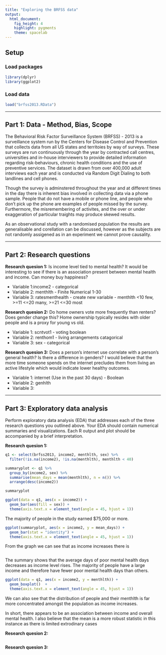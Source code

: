 ```yaml
---
title: "Exploring the BRFSS data"
output: 
  html_document: 
    fig_height: 4
    highlight: pygments
    theme: spacelab
---
```


## Setup

### Load packages

```r
library(dplyr)
library(ggplot2)
```

### Load data

```r
load("brfss2013.RData")
```

* * *
## Part 1: Data - Method, Bias, Scope

The Behavioral Risk Factor Surveillance System (BRFSS) - 2013 is a surveillance system run by the Centers for Disease Control and Prevention that collects data from all US states and territoies by way of surveys. These surveys are run continuously through the year by contracted call centres, universities and in-house interviewers to provide detailed information regarding risk-behaviours, chronic health conditions and the use of preventive services. The dataset is drawn from over 400,000 adult interviews each year and is conducted via Random Digit Dialing to both landlines and cell phones.

Though the survey is adminstered throughout the year and at different times in the day there is inherent bias involved in collecting data via a phone sample. People that do not have a mobile or phone line, and people who don't pick up the phone are examples of people missed by the survey. Furthermore, the misremembering of activites, and the over or under exaggeration of particular traights may produce skewed results.

As an observational study with a randomised population the results are generalisable and corellation can be discussed, however as the subjects are not randomly assigened as in an experiment we cannot prove causality.

* * *

## Part 2: Research questions

**Research quesion 1:**
Is income level tied to mental health? It would be interesting to see if there is an association present between mental health and income. Can money buy happiness?
<ul>
<li>Variable 1:income2 - categorical</li>
<li>Variable 2: menthlth - Finite Numerical 1-30</li> 
<li>Variable 3: ratesmenthealth - create new variable - menthlth <10 few, >=11 <=20 many, >=21 <=30 most</li> 
</ul>
**Research quesion 2:**
Do home owners vote more frequently than renters? Does gender change this? Home ownership typically resides with older people and is a proxy for young vs old.
<ul>
<li>Variable 1: scntvot1 - voting boolean</li>
<li>Variable 2: renthom1 - living arrangements catagorical</li>
<li>Variable 3: sex - categorical </li>
</ul>
**Research quesion 3:**
Does a person's internet use correlate with a person's general health? Is there a difference in genders? I would believe that the more time someone spends on the internet precludes them from living an active lifestyle which would indicate lower healthy outcomes.
<ul>
<li>Variable 1: internet (Use in the past 30 days) - Boolean</li>
<li>Variable 2: genhlth</li>
<li>Variable 3:</li>
</ul>
* * *

## Part 3: Exploratory data analysis

Perform exploratory data analysis (EDA) that addresses each of the three research questions you outlined above. Your EDA should contain numerical summaries and visualizations. Each R output and plot should be accompanied by a brief interpretation. 

**Research quesion 1:**

```r
q1 <- select(brfss2013, income2, menthlth, sex) %>% 
  filter(!is.na(income2), !is.na(menthlth), menthlth < 40)

summaryplot <- q1 %>%
  group_by(income2, sex) %>%
  summarise(mean_days = mean(menthlth), n = n()) %>%
  arrange(desc(income2))

summaryplot
```


```r
ggplot(data = q1, aes(x = income2)) +
  geom_bar(aes(fill = sex)) + 
  theme(axis.text.x = element_text(angle = 45, hjust = 1))
```

The majority of people in the study earned $75,000 or more.

```r
ggplot(summaryplot, aes(x = income2, y = mean_days)) +
  geom_bar(stat = "identity") + 
  theme(axis.text.x = element_text(angle = 45, hjust = 1))
```

From the graph we can see that as income increases there is 

```r

```

  
The summary shows that the average days of poor mental health days decreases as income level rises. The majority of people have a large income and therefore have fewer poor mental health days than others.

```r
ggplot(data = q1, aes(x = income2, y = menthlth)) +
  geom_boxplot()  + 
  theme(axis.text.x = element_text(angle = 45, hjust = 1))
```

We can also see that the distribution of people and their menthlth is far more concentrated amongst the population as income increases.

In short, there appears to be an association between income and overall mental health. I also believe that the mean is a more robust statistic in this instance as there is limited extrodinary cases 

**Research quesion 2:**

```r

```



**Research quesion 3:**

```r

```

